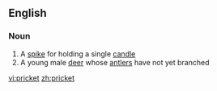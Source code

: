 ==English==

===Noun===
{{en-noun}}

# A [[spike]] for holding a single [[candle]]
# A young male [[deer]] whose [[antler]]s have not yet branched

[[vi:pricket]]
[[zh:pricket]]